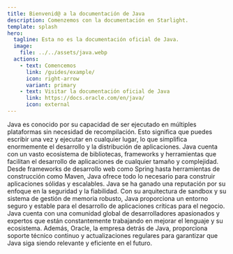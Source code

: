 ```yaml
---
title: Bienvenid@ a la documentación de Java
description: Comenzemos con la documentación en Starlight.
template: splash
hero:
  tagline: Esta no es la documentación oficial de Java.
  image:
    file: ../../assets/java.webp
  actions:
    - text: Comencemos
      link: /guides/example/
      icon: right-arrow
      variant: primary
    - text: Visitar la documentación oficial de Java
      link: https://docs.oracle.com/en/java/
      icon: external
---
```



<CardGrid stagger>
	<Card title="Portabilidad y Versatilidad" icon="laptop">
		Java es conocido por su capacidad de ser ejecutado en múltiples plataformas sin necesidad de recompilación. Esto significa que puedes escribir una vez y ejecutar en cualquier lugar, lo que simplifica enormemente el desarrollo y la distribución de aplicaciones.
	</Card>
	<Card title="Ecosistema Robusto" icon="seti:lock">
		Java cuenta con un vasto ecosistema de bibliotecas, frameworks y herramientas que facilitan el desarrollo de aplicaciones de cualquier tamaño y complejidad. Desde frameworks de desarrollo web como Spring hasta herramientas de construcción como Maven, Java ofrece todo lo necesario para construir aplicaciones sólidas y escalables.
	</Card>
	<Card title="Seguridad y Fiabilidad" icon="setting">
		Java se ha ganado una reputación por su enfoque en la seguridad y la fiabilidad. Con su arquitectura de sandbox y su sistema de gestión de memoria robusto, Java proporciona un entorno seguro y estable para el desarrollo de aplicaciones críticas para el negocio.
	</Card>
	<Card title="Comunidad Activa y Soporte Continuo" icon="open-book">
		Java cuenta con una comunidad global de desarrolladores apasionados y expertos que están constantemente trabajando en mejorar el lenguaje y su ecosistema. Además, Oracle, la empresa detrás de Java, proporciona soporte técnico continuo y actualizaciones regulares para garantizar que Java siga siendo relevante y eficiente en el futuro.
	</Card>
</CardGrid>
